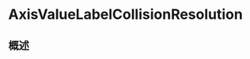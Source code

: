 # AxisValueLabelCollisionResolution

<ToBePolishedAfterTranslation />

<OriginalSource
  title="AxisValueLabelCollisionResolution"
  url="https://developer.apple.com/documentation/charts/axisvaluelabelcollisionresolution"
  summary=""
/>

## 概述
